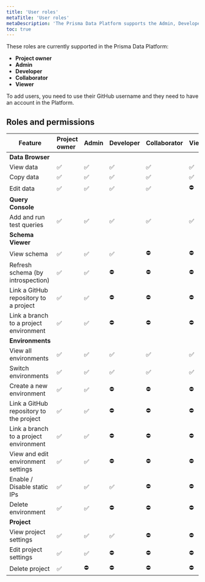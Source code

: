 ```yaml
---
title: 'User roles'
metaTitle: 'User roles'
metaDescription: 'The Prisma Data Platform supports the Admin, Developer, Collaborator, and Viewer roles that you can assign to your team members and control which parts of the project they can only view and also edit.'
toc: true
---
```


<TopBlock>

These roles are currently supported in the Prisma Data Platform:

- **Project owner**
- **Admin**
- **Developer**
- **Collaborator**
- **Viewer**

To add users, you need to use their GitHub username and they need to have an account in the Platform.

</TopBlock>

## Roles and permissions

| Feature                                 | Project owner | Admin | Developer | Collaborator | Viewer |
| --------------------------------------- | :------------ | :---- | :-------- | :----------- | :----- |
| **Data Browser**                        |               |       |           |              |        |
| View data                               | ✅            | ✅     | ✅        | ✅           | ✅      |
| Copy data                               | ✅            | ✅     | ✅        | ✅           | ✅      |
| Edit data                               | ✅            | ✅     | ✅        | ✅           | ⛔️      |
| **Query Console**                       |               |       |           |              |        |
| Add and run test queries                | ✅            | ✅     | ✅        | ✅           | ✅      |
| **Schema Viewer**                       |               |       |           |              |        |
| View schema                             | ✅            | ✅     | ✅        | ⛔️           | ⛔️      |
| Refresh schema (by introspection)       | ✅            | ✅     | ⛔️        | ⛔️           | ⛔️      |
| Link a GitHub repository to a project   | ✅            | ✅     | ⛔️        | ⛔️           | ⛔️      |
| Link a branch to a project environment  | ✅            | ✅     | ⛔️        | ⛔️           | ⛔️      |
| **Environments**                        |               |       |           |              |        |
| View all environments                   | ✅            | ✅     | ✅        | ✅           | ✅      |
| Switch environments                     | ✅            | ✅     | ✅        | ✅           | ✅      |
| Create a new environment                | ✅            | ✅     | ⛔️        | ⛔️           | ⛔️      |
| Link a GitHub repository to the project | ✅            | ✅     | ⛔️        | ⛔️           | ⛔️      |
| Link a branch to a project environment  | ✅            | ✅     | ⛔️        | ⛔️           | ⛔️      |
| View and edit environment settings      | ✅            | ✅     | ⛔️        | ⛔️           | ⛔️      |
| Enable / Disable static IPs             | ✅            | ✅     | ✅        | ⛔️           | ⛔️      |
| Delete environment                      | ✅            | ✅     | ⛔️        | ⛔️           | ⛔️      |
| **Project**                             |               |       |           |              |        |
| View project settings                   | ✅            | ✅     | ✅        | ⛔️           | ⛔️      |
| Edit project settings                   | ✅            | ✅     | ⛔️        | ⛔️           | ⛔️      |
| Delete project                          | ✅            | ⛔️     | ⛔️        | ⛔️           | ⛔️      |